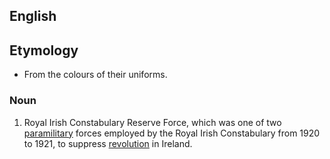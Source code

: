 {{wikipedia}}
==English==
==Etymology==
*From the colours of their uniforms.
===Noun===
{{en-noun|-}}
# Royal Irish Constabulary Reserve Force, which was one of two [[paramilitary]] forces employed by the Royal Irish Constabulary from 1920 to 1921, to suppress [[revolution]] in Ireland.